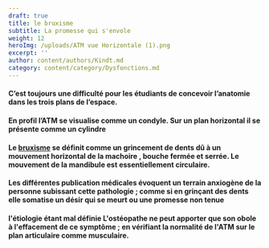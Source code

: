 ```yaml
---
draft: true
title: le bruxisme
subtitle: La promesse qui s'envole
weight: 12
heroImg: /uploads/ATM vue Horizontale (1).png
excerpt: ''
author: content/authors/Kindt.md
category: content/category/Dysfonctions.md
---
```


#### C’est toujours une difficulté pour les étudiants de&#xA;concevoir l’anatomie dans les trois plans de l’espace.

#### En profil l’ATM se visualise comme un condyle. Sur un&#xA;plan horizontal il se présente comme un cylindre

<Space height={15} />

#### Le [bruxisme](https://www.google.com/search?q=le+bruxisme+c%27est+quoi\&oq=le+bruxisme\&gs_lcrp=EgZjaHJvbWUqBwgDEAAYgAQyCQgAEEUYORiABDIJCAEQRRg7GIAEMgcIAhAAGIAEMgcIAxAAGIAEMgcIBBAAGIAEMgcIBRAAGIAEMgcIBhAAGIAEMgYIBxBFGDzSAQkxMTY3MGowajeoAgCwAgA\&sourceid=chrome\&ie=UTF-8 "Bruxisme") se définit comme un grincement de dents dû à un mouvement horizontal de la machoire , bouche fermée et serrée. Le mouvement de la mandibule est essentiellement circulaire.

<Space height={20} />

#### Les différentes publication médicales évoquent un terrain anxiogène de la personne subissant cette pathologie ; comme si en grinçant des dents  elle somatise un désir qui se meurt ou une promesse non tenue

<Space height={20} />

#### l'étiologie étant mal définie L'ostéopathe ne peut apporter que son obole à l'effacement de ce symptôme ; en vérifiant la normalité de l'ATM sur le plan articulaire comme musculaire.
